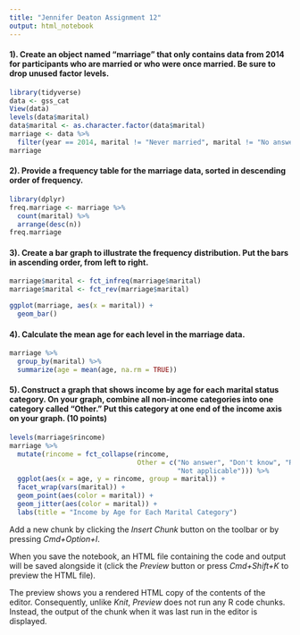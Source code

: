 ```yaml
---
title: "Jennifer Deaton Assignment 12"
output: html_notebook
---
```


#### 1). Create an object named “marriage” that only contains data from 2014 for participants who are married or who were once married. Be sure to drop unused factor levels.
```r
library(tidyverse)
data <- gss_cat
View(data)
levels(data$marital)
data$marital <- as.character.factor(data$marital)
marriage <- data %>%
  filter(year == 2014, marital != "Never married", marital != "No answer")
marriage
```

#### 2). Provide a frequency table for the marriage data, sorted in descending order of frequency.
```r
library(dplyr)
freq.marriage <- marriage %>% 
  count(marital) %>% 
  arrange(desc(n))
freq.marriage
```
#### 3). Create a bar graph to illustrate the frequency distribution. Put the bars in ascending order, from left to right.
```r
marriage$marital <- fct_infreq(marriage$marital)
marriage$marital <- fct_rev(marriage$marital)

ggplot(marriage, aes(x = marital)) +
  geom_bar() 
```

#### 4). Calculate the mean age for each level in the marriage data.
```r
marriage %>%
  group_by(marital) %>%
  summarize(age = mean(age, na.rm = TRUE))
```
#### 5). Construct a graph that shows income by age for each marital status category. On your graph, combine all non-income categories into one category called “Other.” Put this category at one end of the income axis on your graph. (10 points)
```r
levels(marriage$rincome)
marriage %>% 
  mutate(rincome = fct_collapse(rincome,
                                Other = c("No answer", "Don't know", "Refused", 
                                          "Not applicable"))) %>%
  ggplot(aes(x = age, y = rincome, group = marital)) +
  facet_wrap(vars(marital)) +
  geom_point(aes(color = marital)) +
  geom_jitter(aes(color = marital)) + 
  labs(title = "Income by Age for Each Marital Category")

```


Add a new chunk by clicking the *Insert Chunk* button on the toolbar or by pressing *Cmd+Option+I*.

When you save the notebook, an HTML file containing the code and output will be saved alongside it (click the *Preview* button or press *Cmd+Shift+K* to preview the HTML file). 

The preview shows you a rendered HTML copy of the contents of the editor. Consequently, unlike *Knit*, *Preview* does not run any R code chunks. Instead, the output of the chunk when it was last run in the editor is displayed.

